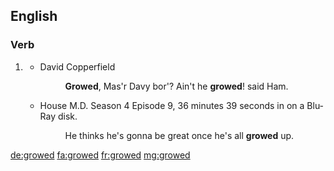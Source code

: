 ==English==

===Verb===
{{head|en|verb form}}

# {{lb|en|US|dialect}} {{en-past of|grow}}
#* David Copperfield
#*: '''Growed''', Mas'r Davy bor'? Ain't he '''growed'''ǃ said Ham.
#* House M.D. Season 4 Episode 9, 36 minutes 39 seconds in on a Blu-Ray disk. 
#*: He thinks he's gonna be great once he's all '''growed''' up.

[[de:growed]]
[[fa:growed]]
[[fr:growed]]
[[mg:growed]]